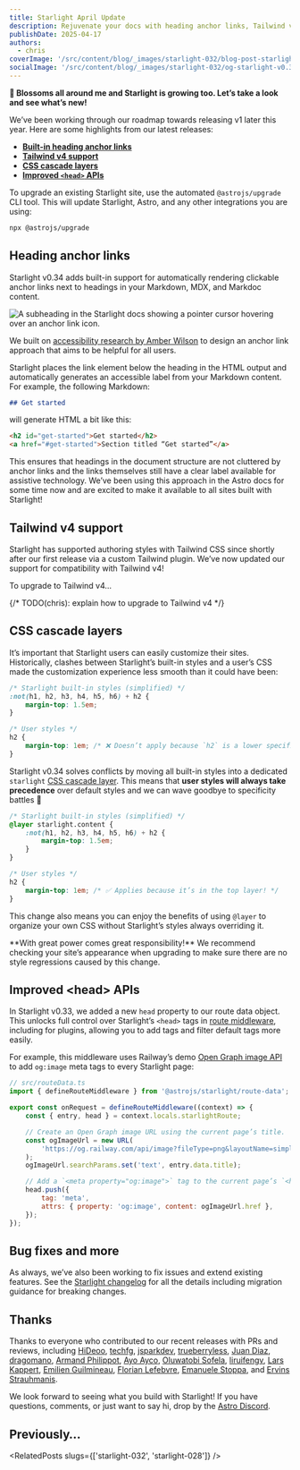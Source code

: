 ```yaml
---
title: Starlight April Update
description: Rejuvenate your docs with heading anchor links, Tailwind v4 support, CSS @layer, and a new head metadata API.
publishDate: 2025-04-17
authors:
  - chris
coverImage: '/src/content/blog/_images/starlight-032/blog-post-starlight-v0.32.webp'
socialImage: '/src/content/blog/_images/starlight-032/og-starlight-v0.32.webp'
---
```



**🌸 Blossoms all around me and Starlight is growing too. Let’s take a look and see what’s new!**

We’ve been working through our roadmap towards releasing v1 later this year. Here are some highlights from our latest releases:

- [**Built-in heading anchor links**](#heading-anchor-links)
- [**Tailwind v4 support**](#tailwind-v4-support)
- [**CSS cascade layers**](#css-cascade-layers)
- [**Improved `<head>` APIs**](#improved-head-apis)

To upgrade an existing Starlight site, use the automated `@astrojs/upgrade` CLI tool. This will update Starlight, Astro, and any other integrations you are using:

```sh
npx @astrojs/upgrade
```

## Heading anchor links

Starlight v0.34 adds built-in support for automatically rendering clickable anchor links next to headings in your Markdown, MDX, and Markdoc content.

<Image
	src={AnchorLinks}
	alt="A subheading in the Starlight docs showing a pointer cursor hovering over an anchor link icon."
/>

We built on [accessibility research by Amber Wilson](https://amberwilson.co.uk/blog/are-your-anchor-links-accessible/) to design an anchor link approach that aims to be helpful for all users.

Starlight places the link element below the heading in the HTML output and automatically generates an accessible label from your Markdown content. For example, the following Markdown:

```md
## Get started
```

will generate HTML a bit like this:

```html
<h2 id="get-started">Get started</h2>
<a href="#get-started">Section titled “Get started”</a>
```

This ensures that headings in the document structure are not cluttered by anchor links and the links themselves still have a clear label available for assistive technology.
We’ve been using this approach in the Astro docs for some time now and are excited to make it available to all sites built with Starlight!

## Tailwind v4 support

Starlight has supported authoring styles with Tailwind CSS since shortly after our first release via a custom Tailwind plugin. We’ve now updated our support for compatibility with Tailwind v4!

To upgrade to Tailwind v4…

{/* TODO(chris): explain how to upgrade to Tailwind v4 */}

## CSS cascade layers

It’s important that Starlight users can easily customize their sites. Historically, clashes between Starlight’s built-in styles and a user’s CSS made the customization experience less smooth than it could have been:

```css
/* Starlight built-in styles (simplified) */
:not(h1, h2, h3, h4, h5, h6) + h2 {
	margin-top: 1.5em;
}

/* User styles */
h2 {
	margin-top: 1em; /* ❌ Doesn’t apply because `h2` is a lower specificity! */
}
```

Starlight v0.34 solves conflicts by moving all built-in styles into a dedicated `starlight` [CSS cascade layer](https://css-tricks.com/css-cascade-layers/). This means that **user styles will always take precedence** over default styles and we can wave goodbye to specificity battles 👋

```css
/* Starlight built-in styles (simplified) */
@layer starlight.content {
	:not(h1, h2, h3, h4, h5, h6) + h2 {
		margin-top: 1.5em;
	}
}

/* User styles */
h2 {
	margin-top: 1em; /* ✅ Applies because it’s in the top layer! */
}
```

This change also means you can enjoy the benefits of using `@layer` to organize your own CSS without Starlight’s styles always overriding it.

<Note>
	**With great power comes great responsibility!** We recommend checking your
	site’s appearance when upgrading to make sure there are no style regressions
	caused by this change.
</Note>

## Improved &lt;head&gt; APIs

In Starlight v0.33, we added a new `head` property to our route data object. This unlocks full control over Starlight’s `<head>` tags in [route middleware](https://starlight.astro.build/guides/route-data/#customizing-route-data), including for plugins, allowing you to add tags and filter default tags more easily.

For example, this middleware uses Railway’s demo [Open Graph image API](https://og.railway.com/) to add `og:image` meta tags to every Starlight page:

```js
// src/routeData.ts
import { defineRouteMiddleware } from '@astrojs/starlight/route-data';

export const onRequest = defineRouteMiddleware((context) => {
	const { entry, head } = context.locals.starlightRoute;

	// Create an Open Graph image URL using the current page’s title.
	const ogImageUrl = new URL(
		'https://og.railway.com/api/image?fileType=png&layoutName=simple',
	);
	ogImageUrl.searchParams.set('text', entry.data.title);

	// Add a `<meta property="og:image">` tag to the current page’s `<head>`.
	head.push({
		tag: 'meta',
		attrs: { property: 'og:image', content: ogImageUrl.href },
	});
});
```

## Bug fixes and more

As always, we’ve also been working to fix issues and extend existing features. See the [Starlight changelog](https://github.com/withastro/starlight/blob/main/packages/starlight/CHANGELOG.md) for all the details including migration guidance for breaking changes.

## Thanks

Thanks to everyone who contributed to our recent releases with PRs and reviews, including [HiDeoo](https://github.com/HiDeoo/), [techfg](https://github.com/techfg), [jsparkdev](https://github.com/jsparkdev), [trueberryless](https://github.com/trueberryless), [Juan Diaz](https://github.com/JuanPabloDiaz), [dragomano](https://github.com/dragomano), [Armand Philippot](https://github.com/ArmandPhilippot), [Ayo Ayco](https://github.com/ayoayco), [Oluwatobi Sofela](https://github.com/oluwatobiss), [liruifengv](https://github.com/liruifengv), [Lars Kappert](https://github.com/webpro), [Emilien Guilmineau](https://github.com/XREvo), [Florian Lefebvre](https://github.com/florian-lefebvre), [Emanuele Stoppa](https://github.com/ematipico), and [Ervins Strauhmanis](https://github.com/resoltico).

We look forward to seeing what you build with Starlight! If you have questions, comments, or just want to say hi, drop by the [Astro Discord](https://astro.build/chat).

## Previously…


<RelatedPosts slugs={['starlight-032', 'starlight-028']} />

